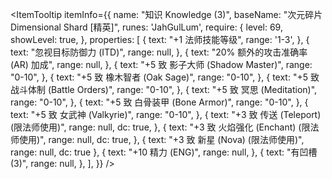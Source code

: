 
<ItemTooltip
  itemInfo={{
    name: "知识 Knowledge (3)",
    baseName: "次元碎片 Dimensional Shard [精英]",
    runes: 'JahGulLum',
    require: {
      level: 69,
      showLevel: true,
    },
    properties: [
      {
        text: "+1 法师技能等级",
        range: '1-3',
      },
      {
        text: "忽视目标防御力 (ITD)",
        range: null,
      },
      {
        text: "20% 额外的攻击准确率 (AR) 加成",
        range: null,
      },
      {
        text: "+5 致 影子大师 (Shadow Master)",
        range: "0-10",
      },
      {
        text: "+5 致 橡木智者 (Oak Sage)",
        range: "0-10",
      },
      {
        text: "+5 致 战斗体制 (Battle Orders)",
        range: "0-10",
      },
      {
        text: "+5 致 冥思 (Meditation)",
        range: "0-10",
      },
      {
        text: "+5 致 白骨装甲 (Bone Armor)",
        range: "0-10",
      },
      {
        text: "+5 致 女武神 (Valkyrie)",
        range: "0-10",
      },
      {
        text: "+3 致 传送 (Teleport) (限法师使用)",
        range: null,
        dc: true,
      },
      {
        text: "+3 致 火焰强化 (Enchant) (限法师使用)",
        range: null,
        dc: true,
      },
      {
        text: "+3 致 新星 (Nova) (限法师使用)",
        range: null,
        dc: true
      },
      {
        text: "+10 精力 (ENG)",
        range: null,
      },
      {
        text: "有凹槽 (3)",
        range: null,
      },
    ],
  }}
/>
